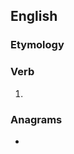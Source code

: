==English==

===Etymology===
{{suffix|en|despise|est|nocat=1}}

===Verb===
{{head|en|verb form}}

# {{en-archaic second-person singular of|despise}}

===Anagrams===
* {{anagrams|en|a=deeipssst|sidesteps}}